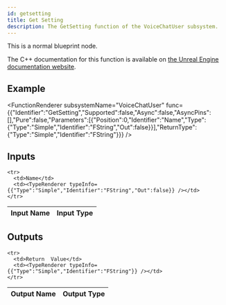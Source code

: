 ```yaml
---
id: getsetting
title: Get Setting
description: The GetSetting function of the VoiceChatUser subsystem.
---
```



This is a normal blueprint node.

The C++ documentation for this function is available on [the Unreal Engine documentation website](https://dev.epicgames.com/documentation/en-us/unreal-engine/voice-chat-interface-in-unreal-engine).

## Example

<FunctionRenderer subsystemName="VoiceChatUser" func={{"Identifier":"GetSetting","Supported":false,"Async":false,"AsyncPins":[],"Pure":false,"Parameters":[{"Position":0,"Identifier":"Name","Type":{"Type":"Simple","Identifier":"FString","Out":false}}],"ReturnType":{"Type":"Simple","Identifier":"FString"}}} />

## Inputs


<table>
  <thead>
    <tr>
      <th>Input Name</th>
      <th>Input Type</th>
    </tr>
  </thead>
  <tbody>
    
    <tr>
      <td>Name</td>
      <td><TypeRenderer typeInfo={{"Type":"Simple","Identifier":"FString","Out":false}} /></td>
    </tr>
  </tbody>
</table>


## Outputs


<table>
  <thead>
    <tr>
      <th>Output Name</th>
      <th>Output Type</th>
    </tr>
  </thead>
  <tbody>
    
    <tr>
      <td>Return  Value</td>
      <td><TypeRenderer typeInfo={{"Type":"Simple","Identifier":"FString"}} /></td>
    </tr>
  </tbody>
</table>


